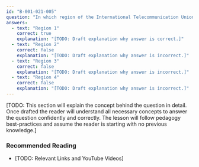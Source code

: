 ```yaml
---
id: "B-001-021-005"
question: "In which region of the International Telecommunication Union are Europe and Africa located?"
answers:
  - text: "Region 1"
    correct: true
    explanation: "[TODO: Draft explanation why answer is correct.]"
  - text: "Region 2"
    correct: false
    explanation: "[TODO: Draft explanation why answer is incorrect.]"
  - text: "Region 3"
    correct: false
    explanation: "[TODO: Draft explanation why answer is incorrect.]"
  - text: "Region 4"
    correct: false
    explanation: "[TODO: Draft explanation why answer is incorrect.]"
---
```


[TODO: This section will explain the concept behind the question in detail. Once drafted the reader will understand all necessary concepts to answer the question confidently and correctly. The lesson will follow pedagogy best-practices and assume the reader is starting with no previous knowledge.]

### Recommended Reading

- [TODO: Relevant Links and YouTube Videos]
